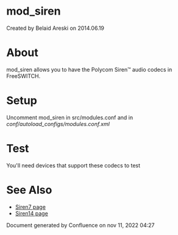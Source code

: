
# mod_siren 

 Created by  Belaid Areski on 2014.06.19

# About

mod\_siren allows you to have the Polycom Siren™ audio codecs in FreeSWITCH.

# Setup

Uncomment mod\_siren in src/modules.conf and in _conf/autoload\_configs/modules.conf.xml_

# Test

You'll need devices that support these codecs to test

# See Also

* [Siren7 page](http://www.polycom.com/usa/en/company/about%5Fus/technology/siren%5Fg7221/siren%5Fg7221.html)
* [Siren14 page](http://www.polycom.com/usa/en/company/about%5Fus/technology/siren14%5Fg7221c/siren14%5Fg7221c.html)

Document generated by Confluence on nov 11, 2022 04:27
